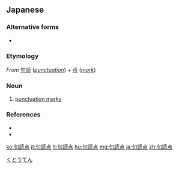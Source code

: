 ==Japanese==
{{ja-kanjitab|く|とう|てん|yomi=on}}

===Alternative forms===
* {{l|ja|句讀點}}

===Etymology===
''From'' [[句読]] (''[[punctuation]]'') + [[点]] (''[[mark]]'')

===Noun===
{{ja-noun|くとうてん}}

# [[punctuation mark]]s

===References===
* {{R:Kojien}}
* {{R:Meikyo}}

[[Category:ja:Grammar|くとうてん]]

[[ko:句読点]]
[[it:句読点]]
[[lt:句読点]]
[[hu:句読点]]
[[mg:句読点]]
[[ja:句読点]]
[[zh:句読点]]